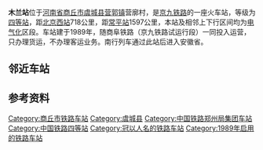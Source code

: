 {{Infobox China railway station
|车站名称 = 木兰站
|图片 = Missing image text.svg
|图片介绍 = 
|车站名称拼音 = MuLan
|英文名称 = Mulan Railway Station
|车站代码 = 24959<ref>{{cite book|title=中华人民共和国铁路车站代码（GB/T 10302-2010）|publisher=中国标准出版社|year=2010|isbn=155066140495|ignore-isbn-error=true|pages=25}}</ref>
|电报码 = 
|拼音码 = 
|车站位置 = [[河南省|河南省]][[商丘市|商丘市]][[虞城县|虞城县]][[营郭镇|营郭镇]]
|坐标 = {{coord|34|08|13.5|N|115|45|48|E|display=inline,title}}
|车站功能 = 货运站
|技术性质 = 中间站、局界站
|归属 = [[郑州铁路局|郑州铁路局]][[商丘站|商丘站]]
|线路 = [[京九铁路|京九铁路]]
|车站等级 = [[四等站_(中国)|四等站]]
}} 
'''木兰站'''位于[[河南省|河南省]][[商丘市|商丘市]][[虞城县|虞城县]][[营郭镇|营郭镇]]营廓村，是[[京九铁路|京九铁路]]的一座火车站，等级为[[四等站_(中国)|四等站]]，距[[北京西站|北京西站]]718公里，距[[常平站|常平站]]1597公里，本站及相邻上下行区间均为[[电气化|电气化]]区段。车站建于1989年，随商阜铁路（京九铁路试运行段）一同投入运营，只办理货运，不办理客运业务。南行列车通过此站后进入安徽省。

== 邻近车站 ==
{{Start rail box|[[中国铁路|中国铁路]]}}
{{s-inop|[[伊尹站|伊尹站]]|[[北京西站|北京西]]方向}}
{{s-line|[[京九铁路|京九铁路]]<br />← 15km 木兰站 15km →}}
{{s-inop|[[王楼站|王楼站]]|[[常平站|常平]]方向}}
{{End box}}

==参考资料==
{{reflist}}

{{京九铁路}}
[[Category:商丘市铁路车站|Category:商丘市铁路车站]]
[[Category:虞城县|Category:虞城县]]
[[Category:中国铁路郑州局集团车站|Category:中国铁路郑州局集团车站]]
[[Category:中国铁路四等站|Category:中国铁路四等站]]
[[Category:冠以人名的铁路车站|Category:冠以人名的铁路车站]]
[[Category:1989年启用的铁路车站|Category:1989年启用的铁路车站]]